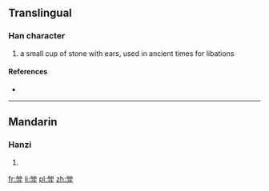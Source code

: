==Translingual==

===Han character===
{{Han char|rn=68|rad=斗|as=06|sn=10|four=|canj=戈戈月卜十 (IIBYJ)}}

# a small cup of stone with ears, used in ancient times for libations

====References====
* {{Han ref|kx=0478.100|dkj=13502|hdz=32253.050|uh=659A|ud=26010}}

----

==Mandarin==

===Hanzi===
{{cmn-hanzi|pin=[[jiǎ]] ([[jia3]]), [[xiá]] ([[xia2]]), [[yé]] ([[ye2]])|wg=chia<sup>3</sup>, hsia<sup>2</sup>, yeh<sup>2</sup>}}

# {{defn|lang=cmn|sort=斗06}}

[[fr:斚]]
[[li:斚]]
[[pl:斚]]
[[zh:斚]]